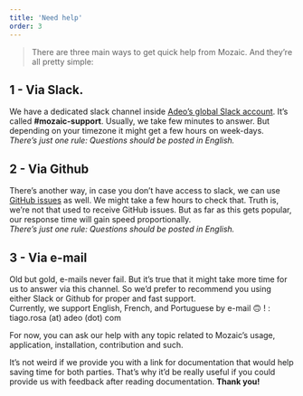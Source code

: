 ```yaml
---
title: 'Need help'
order: 3
---
```


> There are three main ways to get quick help from Mozaic. And they’re all pretty simple:

## 1 - Via Slack.

We have a dedicated slack channel inside [Adeo’s global Slack account](https://adeo-tech-community.slack.com). It’s called **#mozaic-support**. Usually, we take few minutes to answer. But depending on your timezone it might get a few hours on week-days.  
_There’s just one rule: Questions should be posted in English._

## 2 - Via Github

There’s another way, in case you don’t have access to slack, we can use [GitHub issues](https://github.com/adeo/mozaic-design-system/issues) as well. We might take a few hours to check that. Truth is, we’re not that used to receive GitHub issues. But as far as this gets popular, our response time will gain speed proportionally.  
_There’s just one rule: Questions should be posted in English._

## 3 - Via e-mail

Old but gold, e-mails never fail. But it’s true that it might take more time for us to answer via this channel. So we’d prefer to recommend you using either Slack or Github for proper and fast support.  
Currently, we support English, French, and Portuguese by e-mail 🙃 ! : tiago.rosa (at) adeo (dot) com

For now, you can ask our help with any topic related to Mozaic’s usage, application, installation, contribution and such.

It’s not weird if we provide you with a link for documentation that would help saving time for both parties. That’s why it’d be really useful if you could provide us with feedback after reading documentation. **Thank you!**
